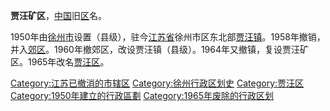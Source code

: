 '''贾汪矿区'''，[[中国|中国]]旧[[区|区]]名。

1950年由[[徐州市|徐州市]]设置（县级），驻今[[江苏省|江苏省]]徐州市区东北部[[贾汪镇|贾汪镇]]。1958年撤销，并入[[郊区_(徐州市)|郊区]]。1960年撤郊区，改设贾汪镇（县级）。1964年又撤镇，复设贾汪矿区。1965年改名[[贾汪区|贾汪区]]。

{{中华人民共和国行政区划小作品}}
[[Category:江苏已撤消的市辖区|Category:江苏已撤消的市辖区]]
[[Category:徐州行政区划史|Category:徐州行政区划史]] 
[[Category:贾汪区|Category:贾汪区]]
[[Category:1950年建立的行政區劃|Category:1950年建立的行政區劃]]
[[Category:1965年废除的行政区划|Category:1965年废除的行政区划]]